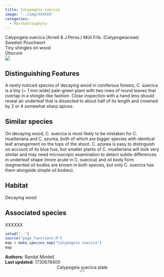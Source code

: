 ```yaml
---
title: Calypogeia suecica
image: "../img/XXXXXX"
categories:
  - Marchantiophyta
---
```


<div class="info-panel">
 <div class="info-top">
  <div class="taxon-scientific"><span class="taxon-name">Calypogeia suecica</span> <span class="taxon-authority">(Arnell &amp; J.Perss.) Müll.Frib.</span> <span class="taxon-family">(Calypogeiaceae)</span></div>
  <div class="taxon-common">Swedish Pouchwort</div>
 </div>
 <div class="info-bottom">
  <div class="taxon-qnd">Tiny shingles on wood</div>
  <div class="taxon-abundance">Obscure</div>
 </div>
</div>
<div class="imerss-content-frame">
 <div class="imerss-image-header">
  <div class="imerss-image-holder imerss-column-left" data-toggle="tooltip" style="background-image: url(../img/XXXXXX)" title="XXXXXX">
  </div>

  <div class="imerss-image-holder imerss-column-right" data-toggle="tooltip" style="background-image: url(../img/XXXXXX)" title="XXXXXX">
  </div>
 
 </div>
 <div class="imerss-content-lower">
  <div class="imerss-column-left">
  <div class="tab-microscope" data-micromodal-trigger="modal-plate">
  <img src="../img/bryo guide microscope.png"/>
  </div>

<h2>Distinguishing Features</h2>

A rarely noticed species of decaying wood in coniferous forests, C. suecica is a tiny (~ 1 mm wide) pale-green plant with two rows of round leaves that overlap in a shingle-like fashion. Close inspection with a hand lens should reveal an underleaf that is dissected to about half of its length and crowned by 2 or 4 somewhat sharp apices.

<h2>Similar species</h2>

On decaying wood, C. suecica is most likely to be mistaken for C. muelleriana and C. azurea, both of which are bigger species with identical leaf arrangement on the tops of the shoot. C. azurea is easy to distinguish on account of its blue hue, but smaller plants of C. muelleriana will look very similar and may need microscopic examination to detect subtle differences in underleaf shape (more acute in C. suecica) and oil body form (segmented oil bodies are known in both species, but only C. suecica has them alongside simple oil bodies).

<h2>Habitat</h2>

Decaying wood

<h2>Associated species</h2>

XXXXXX
</div>

<div class="imerss-column-right">

<div class="imerss-image-holder imerss-column-right" data-toggle="tooltip" style="background-image: url(../img/XXXXX)" title="XXXXX">
</div>

<div class="imerss-map-holder">
```r
setwd("..")
source("page_functions.R")
map = make_species_map("Calypogeia suecica")
map
```
</div>

</div>

</div>
</div>

<div class="taxon-footer">
 <div class="taxon-authors"><b>Authors:</b> <span>Randal Mindell</span></div>
 <div class="taxon-update"><b>Last updated:</b> <span>1730678400</span></div>
</div>

<div class="modal micromodal-slide" id="modal-plate" aria-hidden="true">
 <div class="modal__overlay" tabindex="-1" data-micromodal-close>
  <div class="modal__container" role="dialog" aria-modal="true" aria-labelledby="modal-plate-title" >
   <header class="modal__header">
   <div class="modal__title" id="modal-plate-title">
  Calypogeia suecica plate
   </div>
   <button class="modal__close" aria-label="Close" data-micromodal-close></button>
   </header>
  <div class="modal__content" id="modal-plate-content">
   <div class="imerss-image-holder" data-toggle="tooltip" style="background-image: url(../img/XXXXX)" title="XXXXX">
  </div>
  </div>
  </div>
 </div>
</div>

<script src="../js/micromodal.min.js"></script>
<link href="../css/style-taxon.css" rel="stylesheet">
<link href="../css/micromodal.css" rel="stylesheet">

<script>
MicroModal.init();
</script>


